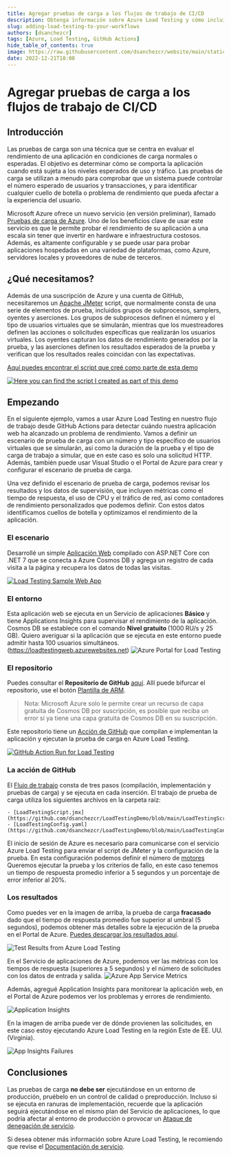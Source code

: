 ```yaml
---
title: Agregar pruebas de carga a los flujos de trabajo de CI/CD
description: Obtenga información sobre Azure Load Testing y cómo incluirlo en sus acciones de GitHub
slug: adding-load-testing-to-your-workflows
authors: [dsanchezcr]
tags: [Azure, Load Testing, GitHub Actions]
hide_table_of_contents: true
image: https://raw.githubusercontent.com/dsanchezcr/website/main/static/img/LoadTesting/LoadTestingWebApp.jpg
date: 2022-12-21T18:00
---
```


# Agregar pruebas de carga a los flujos de trabajo de CI/CD

## Introducción

Las pruebas de carga son una técnica que se centra en evaluar el rendimiento de una aplicación en condiciones de carga normales o esperadas. El objetivo es determinar cómo se comporta la aplicación cuando está sujeta a los niveles esperados de uso y tráfico. Las pruebas de carga se utilizan a menudo para comprobar que un sistema puede controlar el número esperado de usuarios y transacciones, y para identificar cualquier cuello de botella o problema de rendimiento que pueda afectar a la experiencia del usuario.
<!--truncate-->
Microsoft Azure ofrece un nuevo servicio (en versión preliminar), llamado [Pruebas de carga de Azure](https://azure.microsoft.com/products/load-testing). Uno de los beneficios clave de usar este servicio es que le permite probar el rendimiento de su aplicación a una escala sin tener que invertir en hardware e infraestructura costosos. Además, es altamente configurable y se puede usar para probar aplicaciones hospedadas en una variedad de plataformas, como Azure, servidores locales y proveedores de nube de terceros.

## ¿Qué necesitamos?

Además de una suscripción de Azure y una cuenta de GitHub, necesitaremos un [Apache JMeter](https://jmeter.apache.org) script, que normalmente consta de una serie de elementos de prueba, incluidos grupos de subprocesos, samplers, oyentes y aserciones. Los grupos de subprocesos definen el número y el tipo de usuarios virtuales que se simularán, mientras que los muestreadores definen las acciones o solicitudes específicas que realizarán los usuarios virtuales. Los oyentes capturan los datos de rendimiento generados por la prueba, y las aserciones definen los resultados esperados de la prueba y verifican que los resultados reales coincidan con las expectativas.

[Aquí puedes encontrar el script que creé como parte de esta demo](https://raw.githubusercontent.com/dsanchezcr/LoadTestingDemo/main/LoadTestingScript.jmx)

[![Here you can find the script I created as part of this demo](pathname:///img/LoadTesting/JMeterScript.jpg)](https://raw.githubusercontent.com/dsanchezcr/LoadTestingDemo/main/LoadTestingScript.jmx)

## Empezando

En el siguiente ejemplo, vamos a usar Azure Load Testing en nuestro flujo de trabajo desde GitHub Actions para detectar cuándo nuestra aplicación web ha alcanzado un problema de rendimiento. Vamos a definir un escenario de prueba de carga con un número y tipo específico de usuarios virtuales que se simularán, así como la duración de la prueba y el tipo de carga de trabajo a simular, que en este caso es solo una solicitud HTTP. Además, también puede usar Visual Studio o el Portal de Azure para crear y configurar el escenario de prueba de carga.

Una vez definido el escenario de prueba de carga, podemos revisar los resultados y los datos de supervisión, que incluyen métricas como el tiempo de respuesta, el uso de CPU y el tráfico de red, así como contadores de rendimiento personalizados que podemos definir. Con estos datos identificamos cuellos de botella y optimizamos el rendimiento de la aplicación.

### El escenario

Desarrollé un simple [Aplicación Web](https://loadtestingweb.azurewebsites.net) compilado con ASP.NET Core con .NET 7 que se conecta a Azure Cosmos DB y agrega un registro de cada visita a la página y recupera los datos de todas las visitas.

[![Load Testing Sample Web App](pathname:///img/LoadTesting/LoadTestingWebApp.jpg)](https://loadtestingweb.azurewebsites.net)

### El entorno

Esta aplicación web se ejecuta en un Servicio de aplicaciones <strong>Básico</strong> y tiene Applications Insights para supervisar el rendimiento de la aplicación. Cosmos DB se establece con el comando <strong>Nivel gratuito </strong>(1000 RU/s y 25 GB). Quiero averiguar si la aplicación que se ejecuta en este entorno puede admitir hasta 100 usuarios simultáneos.
(https://loadtestingweb.azurewebsites.net)
![Azure Portal for Load Testing](pathname:///img/LoadTesting/AzurePortal.jpg)

### El repositorio

Puedes consultar el **Repositorio de GitHub** [aquí](https://github.com/dsanchezcr/LoadTestingDemo). Allí puede bifurcar el repositorio, use el botón [Plantilla de ARM](https://portal.azure.com/#create/Microsoft.Template/uri/https%3A%2F%2Fraw.githubusercontent.com%2Fdsanchezcr%2FLoadTestingDemo%2Fmain%2FARM%2Ftemplate.json).

> Nota: Microsoft Azure solo le permite crear un recurso de capa gratuita de Cosmos DB por suscripción, es posible que reciba un error si ya tiene una capa gratuita de Cosmos DB en su suscripción.

Este repositorio tiene un [Acción de GitHub](https://github.com/dsanchezcr/LoadTestingDemo/actions/runs/3745714572) que compilan e implementan la aplicación y ejecutan la prueba de carga en Azure Load Testing.

[![GitHub Action Run for Load Testing](pathname:///img/LoadTesting/GitHubActionRun.jpg)](https://github.com/dsanchezcr/LoadTestingDemo/actions/runs/3745714572)

### La acción de GitHub

El [Flujo de trabajo](https://raw.githubusercontent.com/dsanchezcr/LoadTestingDemo/main/.github/workflows/workflow.yml) consta de tres pasos (compilación, implementación y pruebas de carga) y se ejecuta en cada inserción. El trabajo de prueba de carga utiliza los siguientes archivos en la carpeta raíz:

 	- [LoadTestingScript.jmx](https://github.com/dsanchezcr/LoadTestingDemo/blob/main/LoadTestingScript.jmx)
 	- [LoadTestingConfig.yaml](https://github.com/dsanchezcr/LoadTestingDemo/blob/main/LoadTestingConfig.yaml)

El inicio de sesión de Azure es necesario para comunicarse con el servicio Azure Load Testing para enviar el script de JMeter y la configuración de la prueba. En esta configuración podemos definir el número de [motores](https://learn.microsoft.com/azure/load-testing/concept-load-testing-concepts#test-engine) Queremos ejecutar la prueba y los criterios de fallo, en este caso tenemos un tiempo de respuesta promedio inferior a 5 segundos y un porcentaje de error inferior al 20%.

### Los resultados

Como puedes ver en la imagen de arriba, la prueba de carga <strong>fracasado</strong> dado que el tiempo de respuesta promedio fue superior al umbral (5 segundos), podemos obtener más detalles sobre la ejecución de la prueba en el Portal de Azure. [Puedes descargar los resultados aquí](https://raw.githubusercontent.com/dsanchezcr/LoadTestingDemo/main/engine1_results.csv).

![Test Results from Azure Load Testing](pathname:///img/LoadTesting/TestResult.jpg)

En el Servicio de aplicaciones de Azure, podemos ver las métricas con los tiempos de respuesta (superiores a 5 segundos) y el número de solicitudes con los datos de entrada y salida.
![Azure App Service Metrics](pathname:///img/LoadTesting/AppServiceMetrics.jpg)

Además, agregué Application Insights para monitorear la aplicación web, en el Portal de Azure podemos ver los problemas y errores de rendimiento.

![Application Insights](pathname:///img/LoadTesting/AppInsightsPerformance.jpg)

En la imagen de arriba puede ver de dónde provienen las solicitudes, en este caso estoy ejecutando Azure Load Testing en la región Este de EE. UU. (Virginia).

![App Insights Failures](pathname:///img/LoadTesting/AppInsightsFailures.jpg)

## Conclusiones

Las pruebas de carga <strong>no debe ser</strong> ejecutándose en un entorno de producción, pruébelo en un control de calidad o preproducción. Incluso si se ejecuta en ranuras de implementación, recuerde que la aplicación seguirá ejecutándose en el mismo plan del Servicio de aplicaciones, lo que podría afectar al entorno de producción o provocar un [Ataque de denegación de servicio](https://en.wikipedia.org/wiki/Denial-of-service_attack).

Si desea obtener más información sobre Azure Load Testing, le recomiendo que revise el [Documentación de servicio](https://learn.microsoft.com/azure/load-testing).